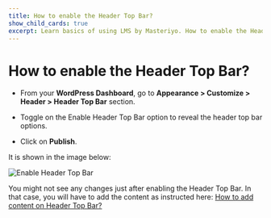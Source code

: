 ---
title: How to enable the Header Top Bar?
show_child_cards: true
excerpt: Learn basics of using LMS by Masteriyo. How to enable the Header Top Bar.
---

# How to enable the Header Top Bar?

- From your **WordPress Dashboard**, go to **Appearance > Customize > Header > Header Top Bar** section.

- Toggle on the Enable Header Top Bar option to reveal the header top bar options.

- Click on **Publish**.

It is shown in the image below:

![Enable Header Top Bar](https://user-images.githubusercontent.com/109593521/183464292-14165190-5b7d-4e08-8ee3-4070128bf5f2.png)

You might not see any changes just after enabling the Header Top Bar. In that case, you will have to add the content as instructed here: [How to add content on Header Top Bar?](https://github.com/Masteriyo/masteriyo-docs/blob/elearning/700-elearning/500-customizer%5Bheader%5D/300-header-top-bar/200-add-content-in-header-top-bar.mdx)



